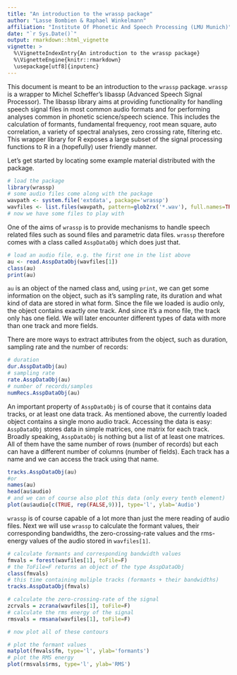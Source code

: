 ```yaml
---
title: "An introduction to the wrassp package"
author: "Lasse Bombien & Raphael Winkelmann"
affiliation: "Institute Of Phonetic And Speech Processing (LMU Munich)"
date: "`r Sys.Date()`"
output: rmarkdown::html_vignette
vignette: >
  %\VignetteIndexEntry{An introduction to the wrassp package}
  %\VignetteEngine{knitr::rmarkdown}
  \usepackage[utf8]{inputenc}
---
```


This document is meant to be an introduction to the `wrassp`
package. `wrassp` is a wrapper to Michel Scheffer's libassp
(Advanced Speech Signal Processor). The libassp library aims at
providing functionality for handling speech signal files in most
common audio formats and for performing analyses common in phonetic
science/speech science. This includes the calculation of formants,
fundamental frequency, root mean square, auto correlation, a variety
of spectral analyses, zero crossing rate, filtering etc. This wrapper
library for R exposes a large subset of the signal processing
functions to R in a (hopefully) user friendly manner.  

Let's get started by locating some example material distributed with
the package.

```r
# load the package
library(wrassp)
# some audio files come along with the package
wavpath <- system.file('extdata', package='wrassp')
wavfiles <- list.files(wavpath, pattern=glob2rx('*.wav'), full.names=TRUE)
# now we have some files to play with
```

One of the aims of `wrassp` is to provide mechanisms to handle
speech related files such as sound files and parametric data
files. `wrassp` therefore comes with a class called
`AsspDataObj` which does just that. 


```r
# load an audio file, e.g. the first one in the list above
au <- read.AsspDataObj(wavfiles[1])
class(au)
print(au)
```

`au` is an object of the named class and, using `print`, we can get some information on the object, such as it's sampling rate, its duration and what kind of data are stored in what form. Since the file we loaded is audio only, the object contains exactly one track. And since it's a mono file, the track only has one field. We will later encounter different types of data with more than one track and more fields.

There are more ways to extract attributes from the object, such as duration, sampling rate and the number of records:

```r
# duration
dur.AsspDataObj(au)
# sampling rate
rate.AsspDataObj(au)
# number of records/samples
numRecs.AsspDataObj(au)
```

An important property of `AsspDataObj` is of course that it
contains data tracks, or at least one data track. As mentioned above,
the currently loaded object contains a single mono audio
track. Accessing the data is easy: `AsspDataObj` stores data in
simple matrices, one matrix for each track. Broadly speaking,
`AsspDataObj` is nothing but a list of at least one matrices. All
of them have the same number of rows (number of records) but each can
have a different number of columns (number of fields). Each track has
a name and we can access the track using that name.

```r
tracks.AsspDataObj(au)
#or
names(au)
head(au$audio)
# and we can of course also plot this data (only every tenth element)
plot(au$audio[c(TRUE, rep(FALSE,9))], type='l', ylab='Audio')
```

`wrassp` is of course capable of a lot more than just the mere reading 
of audio files. Next we will use `wrassp` to calculate the formant values,
their corresponding bandwidths, the zero-crossing-rate values and 
the rms-energy values of the audio stored in `wavfiles[1]`.

```r
# calculate formants and corresponding bandwidth values
fmvals = forest(wavfiles[1], toFile=F)
# the ToFile=F returns an object of the type AsspDataObj
class(fmvals)
# this time containing muliple tracks (formants + their bandwidths)
tracks.AsspDataObj(fmvals)

# calculate the zero-crossing-rate of the signal
zcrvals = zcrana(wavfiles[1], toFile=F)
# calculate the rms energy of the signal
rmsvals = rmsana(wavfiles[1], toFile=F)

# now plot all of these contours

# plot the formant values
matplot(fmvals$fm, type='l', ylab='formants')
# plot the RMS energy
plot(rmsvals$rms, type='l', ylab='RMS')

```
